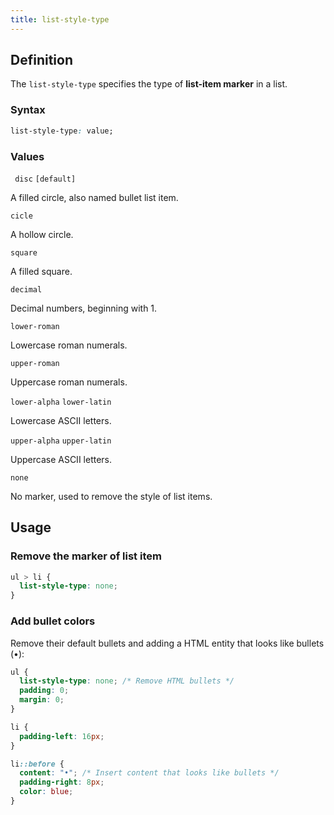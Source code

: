```yaml
---
title: list-style-type
---
```


## Definition

The `list-style-type` specifies the type of **list-item marker** in a list.

### Syntax

```css
list-style-type: value;
```

### Values

` disc` `[default] `

A filled circle, also named bullet list item.

`cicle`

A hollow circle.

`square`

A filled square.

`decimal`

Decimal numbers, beginning with 1.

`lower-roman`

Lowercase roman numerals.

`upper-roman`

Uppercase roman numerals.

`lower-alpha` `lower-latin`

Lowercase ASCII letters.

`upper-alpha` `upper-latin`

Uppercase ASCII letters.

`none`

No marker, used to remove the style of list items.

## Usage

### Remove the marker of list item

```css
ul > li {
  list-style-type: none;
}
```

### Add bullet colors

Remove their default bullets and adding a HTML entity that looks like bullets (&bull;):

```css {2}
ul {
  list-style-type: none; /* Remove HTML bullets */
  padding: 0;
  margin: 0;
}

li {
  padding-left: 16px;
}

li::before {
  content: "•"; /* Insert content that looks like bullets */
  padding-right: 8px;
  color: blue;
}
```
